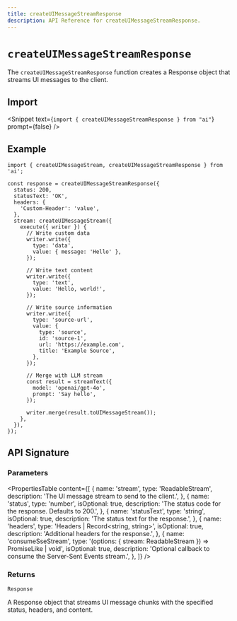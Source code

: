 ```yaml
---
title: createUIMessageStreamResponse
description: API Reference for createUIMessageStreamResponse.
---
```


# `createUIMessageStreamResponse`

The `createUIMessageStreamResponse` function creates a Response object that streams UI messages to the client.

## Import

<Snippet
  text={`import { createUIMessageStreamResponse } from "ai"`}
  prompt={false}
/>

## Example

```tsx
import { createUIMessageStream, createUIMessageStreamResponse } from 'ai';

const response = createUIMessageStreamResponse({
  status: 200,
  statusText: 'OK',
  headers: {
    'Custom-Header': 'value',
  },
  stream: createUIMessageStream({
    execute({ writer }) {
      // Write custom data
      writer.write({
        type: 'data',
        value: { message: 'Hello' },
      });

      // Write text content
      writer.write({
        type: 'text',
        value: 'Hello, world!',
      });

      // Write source information
      writer.write({
        type: 'source-url',
        value: {
          type: 'source',
          id: 'source-1',
          url: 'https://example.com',
          title: 'Example Source',
        },
      });

      // Merge with LLM stream
      const result = streamText({
        model: 'openai/gpt-4o',
        prompt: 'Say hello',
      });

      writer.merge(result.toUIMessageStream());
    },
  }),
});
```

## API Signature

### Parameters

<PropertiesTable
  content={[
    {
      name: 'stream',
      type: 'ReadableStream<UIMessageChunk>',
      description: 'The UI message stream to send to the client.',
    },
    {
      name: 'status',
      type: 'number',
      isOptional: true,
      description: 'The status code for the response. Defaults to 200.',
    },
    {
      name: 'statusText',
      type: 'string',
      isOptional: true,
      description: 'The status text for the response.',
    },
    {
      name: 'headers',
      type: 'Headers | Record<string, string>',
      isOptional: true,
      description: 'Additional headers for the response.',
    },
    {
      name: 'consumeSseStream',
      type: '(options: { stream: ReadableStream<string> }) => PromiseLike<void> | void',
      isOptional: true,
      description:
        'Optional callback to consume the Server-Sent Events stream.',
    },
  ]}
/>

### Returns

`Response`

A Response object that streams UI message chunks with the specified status, headers, and content.
